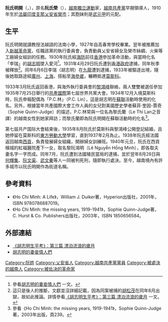 {{Citecheck}}
{{Infobox person
| name             =阮氏明開
| native_name      = Nguyễn Thị Minh Khai
| native_name_lang = vi
| image            =Nguyen Thi Minh Khai.jpg
| image_size       =150px 
| caption          =阮氏明開
| other_names   =阮氏榮 
| birth_name       =
| birth_date       ={{birth date|1910|11|01}} <ref>{{cite web |url=http://hoilhpn.org.vn/newsdetail.asp?CatId=17&NewsId=14921&lang=VN |title=Nguyễn Thị Minh Khai - người nữ bí thư thành uỷ Sài Gòn đầu tiên |publisher= |accessdate=2019-10-23 |archive-date=2019-10-23 |archive-url=https://web.archive.org/web/20191023072643/http://hoilhpn.org.vn/newsdetail.asp?CatId=17&NewsId=14921&lang=VN |dead-url=no }}</ref>
| birth_place      =[[File:Flag_of_Colonial_Vietnam.svg|25px]][[法屬印度支那|法屬印度支那]][[安南保護國|安南保護國]][[乂安省|乂安省]][[榮市|榮市]]
| death_date       ={{death date and age|1941|8|28|1910|11|01}}
| death_place      =[[File:Flag_of_Colonial_Vietnam.svg|25px]][[法屬印度支那|法屬印度支那]][[胡志明市|西貢]]福門
| death_cause      =
| tomb             =
| nationality      ={{flag|法屬印度支那}}
| residence        =
| spouse           =   
| movement         =越南獨立運動
| organizations    =[[新越革命黨|新越革命黨]]、[[印度支那共產黨|印度支那共產黨]]
| criminal_charge  =
| criminal_penalty =死刑
| prizes           =
| monuments        =
| alma mater       =高春育學校
| religion         =
| influences       =
| influenced       =
| signature        =
| website          =
| footnotes        =
}}
'''阮氏明開'''（{{lang-vi|Nguyễn Thị Minh Khai}}，{{bd|1910年|11月1日|1941年|8月28日|catIdx=阮}}），原名'''阮氏榮'''（{{lang|vi|Nguyễn Thị Vịnh}}），[[越南獨立運動|越南獨立運動]]家，[[越南共產黨|越南共產黨]]早期領導人，1910年生於[[法屬印度支那|法屬印度支那]][[乂安省|乂安省]][[榮市|榮市]]；其胞妹{{link-vi|阮氏光泰|Nguyễn Thị Quang Thái}}則是[[武元甲|武元甲]]的元配。

== 生平 ==
阮氏明開就讀教授法越語的法南小學，1927年自高春育學校畢業。翌年被推薦加入[[新越革命黨|新越革命黨]]，任職該黨的執行委員會，負責動員乂安省婦女及榮市絲綢、火柴等工廠婦女組訓的任務。1930年阮氏經[[海防市|海防]]前往[[香港|香港]]參加革命活動，與當時化名「李瑞」的[[胡志明|胡志明]]墜入愛河<ref>參看[http://blog.boxun.com/hero/2006/nanshanxia/45_1.shtml 胡志明的妻妾情人們] {{Wayback|url=http://blog.boxun.com/hero/2006/nanshanxia/45_1.shtml |date=20111211150209 }}一文。</ref>。1931年4月29日阮氏遭到[[香港殖民地時期#香港政府|香港政府]]逮捕，同年秋季被釋放<ref>這只是後人的推斷，文獻並沒詳細記載，因為同案被捕的[[胡松茂|胡松茂]]在同年8月出獄，故如此推論。詳情參看[http://hgfds198.blogspot.tw/2013/09/blog-post_4974.html 《胡志明生平考》：第三篇 漂泊流浪的歲月] {{Wayback|url=http://hgfds198.blogspot.tw/2013/09/blog-post_4974.html |date=20190713042736 }}一文。</ref>。同年6月6日李瑞（胡志明）在[[九龍|九龍]]遭到逮捕，1933年被驅逐出境，隨後她取路途經[[廣州|廣州]]、[[上海|上海]]，搭船至[[海參崴|海參崴]]，輾轉抵達[[莫斯科|莫斯科]]。

1933年3月阮氏返回香港，與海外執行委員會的[[黎鴻峰|黎鴻峰]]聯絡，兩人雙雙被選任參加1935年7月25日舉行的[[第三國際|共產國際]]第七屆世界共黨大會。1934年12月入境莫斯科時，阮氏申報配偶為「P.C.林」（P.C. Lin），這是胡志明在[[蘇聯|蘇聯]]活動時使用的化名。另外，根據當年共產國際大會工作人員{{link-en|薇拉·瓦西里耶娃|Vera Vasilieva}}的女兒對美國歷史學者蘇菲·奎因-賈奇（Sophie Quinn-Judge）的描述，P.C.林常與一位名為黎氏蘭（Le Thi Lan之音譯）的越南女性到她家拜訪；而黎氏蘭即為阮氏明開在蘇聯活動時的化名<ref>參看《Ho Chi Minh: the missing years, 1919-1941》，Sophie Quinn-Judge著，2003年出版，頁239。</ref>。

第七屆共产国际大會結束後，1935年8月阮氏於莫斯科與黎鴻峰公開登記結婚，且她停留在莫斯科的[[莫斯科中山大學|東方勞動大學]]學習，直到1937年2月為止。1938年阮氏經法國返回越南[[胡志明市|西貢]]，負責發展婦女組織，開辦婦女訓練班。1940年元旦，阮氏在西貢檳城的紅福醫院產下一女，取名黎阮鴻明（Lê Nguyễn Hồng Minh），即各取夫妻名字一字而成。同年7月，阮氏遭到法國殖民當局的逮捕，並於翌年8月28日與[[何輝集|何輝集]]、[[阮文渠|阮文渠]]、[[武文秦|武文秦]]等人一同被判死刑，隨即執行處決。至今，越南境內有許多城市以阮氏明開作為街道名稱。

== 參考資料 ==
* 《Ho Chi Minh: A Life》，William J. Duiker著，Hyperion出版社，2001年，ISBN 9780786887019。
* 《Ho Chi Minh: the missing years, 1919-1941》，Sophie Quinn-Judge著，C. Hurst & Co. Publishers出版社，2003年，ISBN 1850656584。
{{reflist}}

== 外部連結 ==
* [http://hgfds198.blogspot.tw/2013/09/blog-post_4974.html 《胡志明生平考》：第三篇 漂泊流浪的歲月] {{Wayback|url=http://hgfds198.blogspot.tw/2013/09/blog-post_4974.html |date=20190713042736 }}
* [http://blog.boxun.com/hero/2006/nanshanxia/45_1.shtml 胡志明的妻妾情人們] {{Wayback|url=http://blog.boxun.com/hero/2006/nanshanxia/45_1.shtml |date=20111211150209 }}

{{Authority control}}
{{DEFAULTSORT:Minh Khai, Nguyễn Thị}}
[[Category:阮姓|Category:阮姓]]
[[Category:乂安省人|Category:乂安省人]]
[[Category:越南共產黨黨員|Category:越南共產黨黨員]]
[[Category:被處決的越南人|Category:被處決的越南人]]
[[Category:被处决的革命家|Category:被处决的革命家]]